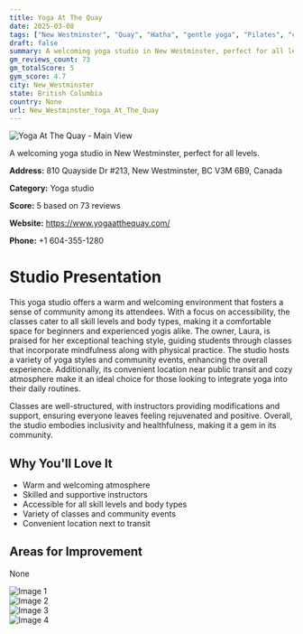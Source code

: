 ```yaml
---
title: Yoga At The Quay
date: 2025-03-08
tags: ["New Westminster", "Quay", "Hatha", "gentle yoga", "Pilates", "community-oriented", "inclusive", "New Westminster"]  
draft: false
summary: A welcoming yoga studio in New Westminster, perfect for all levels.
gm_reviews_count: 73
gm_totalScore: 5
gym_score: 4.7
city: New_Westminster
state: British Columbia
country: None
url: New_Westminster_Yoga_At_The_Quay
---
```


<div className="aspect-[16/9] relative my-8">
  <img 
    src="https://lh5.googleusercontent.com/p/AF1QipOmERfZPGQb0PxMu8HQNVDT2HKRvnrNXp4D45Je=w1920-h1080-k-no"
    alt="Yoga At The Quay - Main View"
    className="object-cover absolute inset-0 w-full h-full rounded-lg"
  />
</div>

A welcoming yoga studio in New Westminster, perfect for all levels.

**Address:** 810 Quayside Dr #213, New Westminster, BC V3M 6B9, Canada

**Category:** Yoga studio

**Score:** 5 based on 73 reviews

**Website:** https://www.yogaatthequay.com/

**Phone:** +1 604-355-1280

# Studio Presentation

This yoga studio offers a warm and welcoming environment that fosters a sense of community among its attendees. With a focus on accessibility, the classes cater to all skill levels and body types, making it a comfortable space for beginners and experienced yogis alike. The owner, Laura, is praised for her exceptional teaching style, guiding students through classes that incorporate mindfulness along with physical practice. The studio hosts a variety of yoga styles and community events, enhancing the overall experience. Additionally, its convenient location near public transit and cozy atmosphere make it an ideal choice for those looking to integrate yoga into their daily routines.

Classes are well-structured, with instructors providing modifications and support, ensuring everyone leaves feeling rejuvenated and positive. Overall, the studio embodies inclusivity and healthfulness, making it a gem in its community.

## Why You'll Love It

- Warm and welcoming atmosphere
- Skilled and supportive instructors
- Accessible for all skill levels and body types
- Variety of classes and community events
- Convenient location next to transit

## Areas for Improvement

None

<div className="grid grid-cols-1 xl:grid-cols-2 gap-4 my-8">
<div className="aspect-[4/3] relative"><img src="https://lh3.googleusercontent.com/p/AF1QipN12knAbETYlCrhpCVp3XU3CJtxfVwbyN82i8-A=w1920-h1080-k-no" alt="Image 1" className="object-cover absolute inset-0 w-full h-full rounded-lg" /></div>
<div className="aspect-[4/3] relative"><img src="https://lh5.googleusercontent.com/p/AF1QipOTtFawQt1sTTuWyQCqEXxf4RuPt2roUBCHr6hr=w1920-h1080-k-no" alt="Image 2" className="object-cover absolute inset-0 w-full h-full rounded-lg" /></div>
<div className="aspect-[4/3] relative"><img src="https://lh5.googleusercontent.com/p/AF1QipNUZlfkUBrf96RBJD2HVR_t_U-ZK8BUw2LqHodB=w1920-h1080-k-no" alt="Image 3" className="object-cover absolute inset-0 w-full h-full rounded-lg" /></div>
<div className="aspect-[4/3] relative"><img src="https://lh5.googleusercontent.com/p/AF1QipO30YpZaj4qenuwP6XF4Bg3p2_GhkhI3P-YwWrU=w1920-h1080-k-no" alt="Image 4" className="object-cover absolute inset-0 w-full h-full rounded-lg" /></div>
</div>